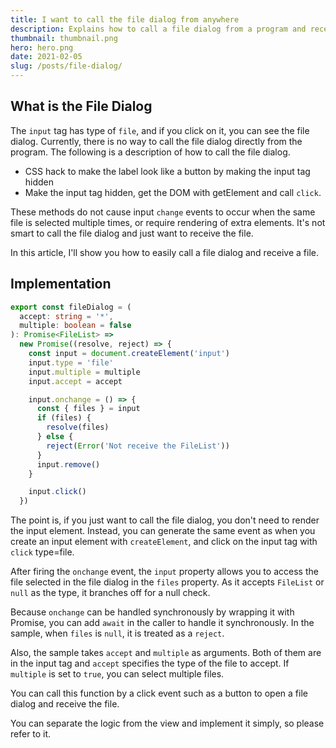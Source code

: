 ```yaml
---
title: I want to call the file dialog from anywhere
description: Explains how to call a file dialog from a program and receive a FileList
thumbnail: thumbnail.png
hero: hero.png
date: 2021-02-05
slug: /posts/file-dialog/
---
```


## What is the File Dialog

The `input` tag has type of `file`, and if you click on it, you can see the file dialog.
Currently, there is no way to call the file dialog directly from the program.
The following is a description of how to call the file dialog.

- CSS hack to make the label look like a button by making the input tag hidden
- Make the input tag hidden, get the DOM with getElement and call `click`.

These methods do not cause input `change` events to occur when the same file is selected multiple times,
or require rendering of extra elements.
It's not smart to call the file dialog and just want to receive the file.

In this article, I'll show you how to easily call a file dialog and receive a file.

## Implementation

```ts
export const fileDialog = (
  accept: string = '*',
  multiple: boolean = false
): Promise<FileList> =>
  new Promise((resolve, reject) => {
    const input = document.createElement('input')
    input.type = 'file'
    input.multiple = multiple
    input.accept = accept

    input.onchange = () => {
      const { files } = input
      if (files) {
        resolve(files)
      } else {
        reject(Error('Not receive the FileList'))
      }
      input.remove()
    }

    input.click()
  })
```

The point is, if you just want to call the file dialog, you don't need to render the input element.
Instead, you can generate the same event as when you create an input element with `createElement`,
and click on the input tag with `click` type=file.

After firing the `onchange` event,
the `input` property allows you to access the file selected in the file dialog in the `files` property.
As it accepts `FileList` or `null` as the type, it branches off for a null check.

Because `onchange` can be handled synchronously by wrapping it with Promise,
you can add `await` in the caller to handle it synchronously. In the sample, when `files` is `null`, it is treated as a `reject`.

Also, the sample takes `accept` and `multiple` as arguments.
Both of them are in the input tag and `accept` specifies the type of the file to accept. If `multiple` is set to `true`,
you can select multiple files.

You can call this function by a click event such as a button to open a file dialog and receive the file.

You can separate the logic from the view and implement it simply, so please refer to it.
